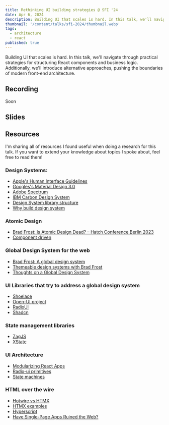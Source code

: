 ```yaml
---
title: Rethinking UI building strategies @ SFI '24
date: Apr 6, 2024
description: Building UI that scales is hard. In this talk, we'll navigate through practical strategies for structuring React components and business logic. Additionally, we'll introduce alternative approaches, pushing the boundaries of modern front-end architecture.
thumbnail: '/content/talks/sfi-2024/thumbnail.webp'
tags:
  - architecture
  - react
published: true
---
```


Building UI that scales is hard. In this talk, we'll navigate through practical strategies for structuring React components and business logic. Additionally, we'll introduce alternative approaches, pushing the boundaries of modern front-end architecture.

## Recording

Soon

## Slides

<MdxSpeakerDeckEmbed
  src='https://speakerdeck.com/player/575b56a40ff34950adeef237f85d55e6'
  title='Rethinking UI building strategies @ SFI 2024'
/>

## Resources

I'm sharing all of resources I found useful when doing a research for this talk. If you want to extend your knowledge about topics I spoke about, feel free to read them!

### Design Systems:

- [Apple's Human Interface Guidelines](https://developer.apple.com/design/human-interface-guidelines)
- [Googles's Material Design 3.0](https://m3.material.io/)
- [Adobe Spectrum](https://spectrum.adobe.com/)
- [IBM Carbon Design System](https://carbondesignsystem.com/)
- [Design System library structure](https://www.reddit.com/r/FigmaDesign/comments/13wl9mg/best_design_system_library_structure/)
- [Why build design system](https://www.reddit.com/r/UXDesign/comments/150719p/why_build_design_systems/)

### Atomic Design

- [Brad Frost: Is Atomic Design Dead? – Hatch Conference Berlin 2023](https://www.youtube.com/watch?v=PK_PICNTgAg)
- [Component driven](https://www.componentdriven.org/#tools)

### Global Design System for the web

- [Brad Frost: A global design system](https://bradfrost.com/blog/post/a-global-design-system/)
- [Themeable design systems with Brad Frost](https://youtu.be/JbxKTBvSLeY?si=c184eflh55TqNHJf)
- [Thoughts on a Global Design System](https://chriscoyier.net/2024/02/05/thoughts-on-a-global-design-system/)

### UI Libraries that try to address a global design system

- [Shoelace](https://shoelace.style/)
- [Open-UI project](https://open-ui.org/)
- [RadixUI](https://www.radix-ui.com/)
- [Shadcn](https://ui.shadcn.com/)

### State management libraries

- [ZagJS](https://zagjs.com/)
- [XState](https://xstate.js.org/)

### UI Architecture

- [Modularizing React Apps](https://martinfowler.com/articles/modularizing-react-apps.html#DataModellingToEncapsulateLogic)
- [Radix-ui primitives](https://github.com/radix-ui/primitives/tree/main/packages/react)
- [State machines](https://www.youtube.com/watch?v=1A1xFtlDyzU)

### HTML over the wire

- [Hotwire vs HTMX](https://discuss.hotwired.dev/t/hotwire-vs-htmx-comparison/1614/4)
- [HTMX examples](https://htmx.org/examples)
- [Hyperscript](https://hyperscript.org/)
- [Have Single-Page Apps Ruined the Web?](https://www.youtube.com/watch?v=860d8usGC0o)
